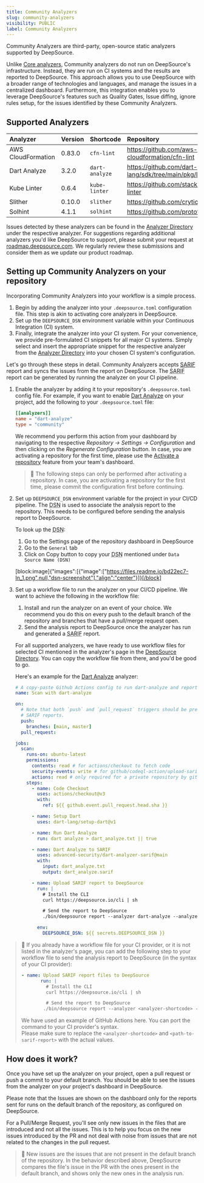 ```yaml
---
title: Community Analyzers
slug: community-analyzers
visibility: PUBLIC
label: Community Analyzers
---
```

Community Analyzers are third-party, open-source static analyzers supported by DeepSource.

Unlike [Core analyzers](https://docs.deepsource.com/docs/analyzers), Community analyzers do not run on DeepSource's infrastructure. Instead, they are run on CI systems and the results are reported to DeepSource. This approach allows you to use DeepSource with a broader range of technologies and languages, and manage the issues in a centralized dashboard. Furthermore, this integration enables you to leverage DeepSource's features such as Quality Gates, Issue diffing, ignore rules setup, for the issues identified by these Community Analyzers.

## Supported Analyzers

| Analyzer           | Version | Shortcode      | Repository                                              |
| :----------------- | :------ | :------------- | :------------------------------------------------------ |
| AWS CloudFormation | 0.83.0  | `cfn-lint`     | <https://github.com/aws-cloudformation/cfn-lint>        |
| Dart Analyze       | 3.2.0   | `dart-analyze` | <https://github.com/dart-lang/sdk/tree/main/pkg/linter> |
| Kube Linter        | 0.6.4   | `kube-linter`  | <https://github.com/stackrox/kube-linter>               |
| Slither            | 0.10.0  | `slither`      | <https://github.com/crytic/slither>                     |
| Solhint            | 4.1.1   | `solhint`      | <https://github.com/protofire/solhint>                  |

Issues detected by these analyzers can be found in the [Analyzer Directory](https://app.deepsource.com/directory/) under the respective analyzer. For suggestions regarding additional analyzers you'd like DeepSource to support, please submit your request at [roadmap.deepsource.com](https://roadmap.deepsource.com). We regularly review these submissions and consider them as we update our product roadmap.

## Setting up Community Analyzers on your repository

Incorporating Community Analyzers into your workflow is a simple process.

1. Begin by adding the analyzer into your `.deepsource.toml` configuration file. This step is akin to activating core analyzers in DeepSource.
2. Set up the `DEEPSOURCE_DSN` environment variable within your Continuous Integration (CI) system.
3. Finally, integrate the analyzer into your CI system. For your convenience, we provide pre-formulated CI snippets for all major CI systems. Simply select and insert the appropriate snippet for the respective analyzer from the [Analyzer Directory](https://app.deepsource.com/directory) into your chosen CI system's configuration.

Let's go through these steps in detail. Community Analyzers accepts <abbr title="Static Analysis Results Interchange Format">[SARIF](https://sarifweb.azurewebsites.net/)</abbr> report and syncs the issues from the report on DeepSource. The <abbr title="Static Analysis Results Interchange Format">SARIF</abbr> report can be generated by running the analyzer on your CI pipeline.

1. Enable the analyzer by adding it to your repository's `.deepsource.toml` config file. For example, if you want to enable [Dart Analyze](https://app.deepsource.com/directory/analyzers/dart-analyze) on your project, add the following to your `.deepsource.toml` file:

   ```toml
   [[analyzers]]
   name = "dart-analyze"
   type = "community"
   ```

   We recommend you perform this action from your dashboard by navigating to the respective _Repository → Settings → Configuration_ and then clicking on the _Regenerate Configuration_ button. In case, you are activating a repository for the first time, please use the [Activate a repository](https://docs.deepsource.com/docs/quickstart-activate-new-repositories) feature from your team's dashboard.

   > 🚧 The following steps can only be performed after activating a repository. In case, you are activating a repository for the first time, please commit the configuration first before continuing.

2. Set up `DEEPSOURCE_DSN` environment variable for the project in your CI/CD pipeline. The <abbr title="Data Source Name">DSN</abbr> is used to associate the analysis report to the repository. This needs to be configured before sending the analysis report to DeepSource.

   To look up the <abbr title="Data Source Name">DSN</abbr>:

   1. Go to the Settings page of the repository dashboard in DeepSource
   2. Go to the `General` tab
   3. Click on Copy button to copy your <abbr title="Data Source Name">DSN</abbr> mentioned under `Data Source Name (DSN)`

   [block:image]{"images":[{"image":["https://files.readme.io/bd22ec7-In_1.png",null,"dsn-screenshot"],"align":"center"}]}[/block]

3. Set up a workflow file to run the analyzer on your CI/CD pipeline. We want to achieve the following in the workflow file:

   1. Install and run the analyzer on an event of your choice. We recommend you do this on every push to the default branch of the repository and branches that have a pull/merge request open.
   2. Send the analysis report to DeepSource once the analyzer has run and generated a <abbr title="Static Analysis Results Interchange Format">SARIF</abbr> report.

   For all supported analyzers, we have ready to use workflow files for selected CI mentioned in the analyzer's page in the [DeepSource Directory](https://app.deepsource.com/directory/#community-analyzers). You can copy the workflow file from there, and you'd be good to go.

   Here's an example for the [Dart Analyze](https://app.deepsource.com/directory/analyzers/dart-analyze) analyzer:

   ```yaml
   # A copy-paste Github Actions config to run dart-analyze and report the artifact to DeepSource
   name: Scan with dart-analyze

   on:
     # Note that both `push` and `pull_request` triggers should be present for GitHub to consistently present dart-analyze
     # SARIF reports.
     push:
       branches: [main, master]
     pull_request:

   jobs:
     scan:
       runs-on: ubuntu-latest
       permissions:
         contents: read # for actions/checkout to fetch code
         security-events: write # for github/codeql-action/upload-sarif to upload SARIF results
         actions: read # only required for a private repository by github/codeql-action/upload-sarif to get the Action run status
       steps:
         - name: Code Checkout
           uses: actions/checkout@v3
           with:
             ref: ${{ github.event.pull_request.head.sha }}

         - name: Setup Dart
           uses: dart-lang/setup-dart@v1

         - name: Run Dart Analyze
           run: dart analyze > dart_analyze.txt || true

         - name: Dart Analyze to SARIF
           uses: advanced-security/dart-analyzer-sarif@main
           with:
             input: dart_analyze.txt
             output: dart_analyze.sarif

         - name: Upload SARIF report to DeepSource
           run: |
             # Install the CLI
             curl https://deepsource.io/cli | sh

             # Send the report to DeepSource
             ./bin/deepsource report --analyzer dart-analyze --analyzer-type community --value-file ./dart_analyze.sarif

           env:
             DEEPSOURCE_DSN: ${{ secrets.DEEPSOURCE_DSN }}
   ```

> 📘 If you already have a workflow file for your CI provider, or it is not listed in the analyzer's page, you can add the following step to your workflow file to send the analysis report to DeepSource (in the syntax of your CI provider):
> 
> ```yaml
> - name: Upload SARIF report files to DeepSource
>        run: |
>          # Install the CLI
>          curl https://deepsource.io/cli | sh
> 
>          # Send the report to DeepSource
>         ./bin/deepsource report --analyzer <analyzer-shortcode> --analyzer-type community --value-file <path-to-sarif-report>
> ```
> 
> We have used an example of GitHub Actions here. You can port the command to your CI provider's syntax.  
> Please make sure to replace the `<analyzer-shortcode>` and `<path-to-sarif-report>` with the actual values.

## How does it work?

Once you have set up the analyzer on your project, open a pull request or push a commit to your default branch. You should be able to see the issues from the analyzer on your project's dashboard in DeepSource.

Please note that the Issues are shown on the dashboard only for the reports sent for runs on the default branch of the repository, as configured on DeepSource.

For a Pull/Merge Request, you'll see only new issues in the files that are introduced and not all the issues. This is to help you focus on the new issues introduced by the PR and not deal with noise from issues that are not related to the changes in the pull request.

> 📘 New issues are the issues that are not present in the default branch of the repository. In the behavior described above, DeepSource compares the file's issue in the PR with the ones present in the default branch, and shows only the new ones in the analysis run.
